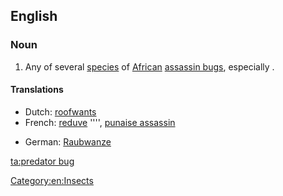 ==English==
{{rfi}}
{{wikipedia}}
{{wikispecies|Platymeris rhadamanthus}}
===Noun===
{{en-noun|head=[[predator]] [[bug]]}}

# Any of several [[species]] of [[African]] [[assassin bug]]s, especially {{taxlink|Platymeris rhadamanthus|species}}.

====Translations====
{{trans-top|species}}
* Dutch: [[roofwants]] {{m}}
* French: [[reduve]] '''', [[punaise assassin]]
{{trans-mid}}
* German: [[Raubwanze]]
{{trans-bottom}}

[[Category:en:Insects]]

[[ta:predator bug]]